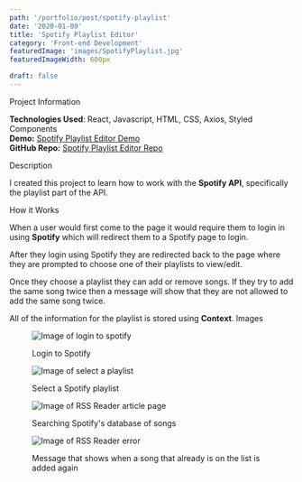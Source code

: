 ```yaml
---
path: '/portfolio/post/spotify-playlist'
date: '2020-01-09'
title: 'Spotify Playlist Editor'
category: 'Front-end Development'
featuredImage: 'images/SpotifyPlaylist.jpg'
featuredImageWidth: 600px

draft: false
---
```



<SetHeaderColor color="#1db954" />

<SectionHeader>Project Information</SectionHeader>

**Technologies Used**: React, Javascript, HTML, CSS, Axios, Styled Components<br />
**Demo:** [Spotify Playlist Editor Demo](https://examples.adamwebster.me/spotifyplaylist)<br />
**GitHub Repo:** [Spotify Playlist Editor Repo](https://github.com/adamwebster/react-tests/tree/master/src/pages/SpotifyPlaylist)

<SectionHeader> Description </SectionHeader>

I created this project to learn how to work with the **Spotify API**, specifically the playlist part of the API.

<SectionHeader>How it Works</SectionHeader>

When a user would first come to the page it would require them to login in using **Spotify** which will redirect them to a Spotify page to login.  

After they login using Spotify they are redirected back to the page where they are prompted to choose one of their playlists to view/edit.  

Once they choose a playlist they can add or remove songs. If they try to add the same song twice then a message will show that they are not allowed to add the same song twice.

All of the information for the playlist is stored using **Context**.
<SectionHeader>Images</SectionHeader>

<figure>

![Image of login to spotify](/images/SpotifyPlaylist-Login.jpg)

<figcaption>Login to Spotify</figcaption>

</figure>

<figure>

![Image of select a playlist](/images/SpotifyPlaylist-Select-a-Playlist.jpg)

<figcaption>Select a Spotify playlist</figcaption>

</figure>

<figure>

![Image of RSS Reader article page](/images/SpotifyPlaylist-Search.jpg)

<figcaption>Searching Spotify's database of songs</figcaption>
</figure>

<figure>

![Image of RSS Reader error](/images/SpotifyPlaylist-Error.jpg)

<figcaption>Message that shows when a song that already is on the list is added again</figcaption>
</figure>


